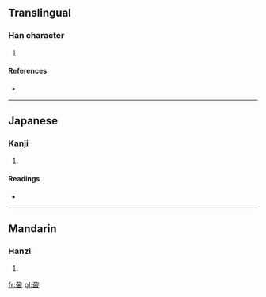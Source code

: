 ==Translingual==

===Han character===
{{Han char|rn=30|rad=口|as=04|sn=7|four=|canj=弓尸十口 (NSJR)}}

# {{defn|Han|sort=口04}}

====References====
* {{Han ref|kx=0181.060|dkj=03389|dj=0399.030|hdz=10597.010|uh=5444|ud=21572}}

----

==Japanese==

===Kanji===
{{ja-kanji|grade=|rs=口04}}

# {{defn|lang=ja|sort=口04}}

====Readings====
* {{ja-readings|on=[[こく]] (koku)|kun=}}

----

==Mandarin==

===Hanzi===
{{cmn-hanzi|pin=[[gé]] ([[ge2]])|wg=ko<sup>2</sup>}}

# {{defn|lang=cmn|sort=口04}}

[[fr:呄]]
[[pl:呄]]